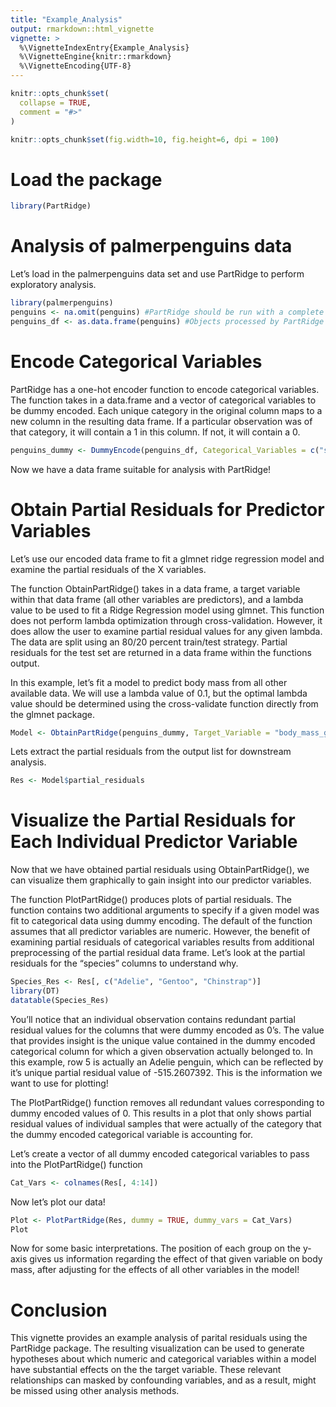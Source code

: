 ```yaml
---
title: "Example_Analysis"
output: rmarkdown::html_vignette
vignette: >
  %\VignetteIndexEntry{Example_Analysis}
  %\VignetteEngine{knitr::rmarkdown}
  %\VignetteEncoding{UTF-8}
---
```


```r
knitr::opts_chunk$set(
  collapse = TRUE,
  comment = "#>"
)
```

```r
knitr::opts_chunk$set(fig.width=10, fig.height=6, dpi = 100)
```

# Load the package

```r
library(PartRidge)
```

# Analysis of palmerpenguins data

Let's load in the palmerpenguins data set and use PartRidge to perform exploratory analysis.

```r
library(palmerpenguins)
penguins <- na.omit(penguins) #PartRidge should be run with a complete data set w/ no NAs
penguins_df <- as.data.frame(penguins) #Objects processed by PartRidge should be of class "data.frame" exclusively
```

# Encode Categorical Variables

PartRidge has a one-hot encoder function to encode categorical variables. The function takes in a data.frame and a vector of categorical variables to be dummy encoded. Each unique category in the original column maps to a new column in the resulting data frame. If a particular observation was of that category, it will contain a 1 in this column. If not, it will contain a 0.

```r
penguins_dummy <- DummyEncode(penguins_df, Categorical_Variables = c("species", "island", "sex", "year"))
```

Now we have a data frame suitable for analysis with PartRidge!

# Obtain Partial Residuals for Predictor Variables

Let's use our encoded data frame to fit a glmnet ridge regression model and examine the partial residuals of the X variables. 

The function ObtainPartRidge() takes in a data frame, a target variable within that data frame (all other variables are predictors), and a lambda value to be used to fit a Ridge Regression model using glmnet. This function does not perform lambda optimization through cross-validation. However, it does allow the user to examine partial residual values for any given lambda. The data are split using an 80/20 percent train/test strategy. Partial residuals for the test set are returned in a data frame within the functions output. 

In this example, let's fit a model to predict body mass from all other available data. We will use a lambda value of 0.1, but the optimal lambda value should be determined using the cross-validate function directly from the glmnet package.

```r
Model <- ObtainPartRidge(penguins_dummy, Target_Variable = "body_mass_g", lambda = 0.1)
```

Lets extract the partial residuals from the output list for downstream analysis.

```r
Res <- Model$partial_residuals
```

# Visualize the Partial Residuals for Each Individual Predictor Variable

Now that we have obtained partial residuals using ObtainPartRidge(), we can visualize them graphically to gain insight into our predictor variables.

The function PlotPartRidge() produces plots of partial residuals. The function contains two additional arguments to specify if a given model was fit to categorical data using dummy encoding. The default of the function assumes that all predictor variables are numeric. However, the benefit of examining partial residuals of categorical variables results from additional preprocessing of the partial residual data frame. Let's look at the partial residuals for the "species" columns to understand why.

```r
Species_Res <- Res[, c("Adelie", "Gentoo", "Chinstrap")]
library(DT)
datatable(Species_Res)
```

You'll notice that an individual observation contains redundant partial residual values for the columns that were dummy encoded as 0's. The value that provides insight is the unique value contained in the dummy encoded categorical column for which a given observation actually belonged to. In this example, row 5 is actually an Adelie penguin, which can be reflected by it's unique partial residual value of -515.2607392. This is the information we want to use for plotting!

The PlotPartRidge() function removes all redundant values corresponding to dummy encoded values of 0. This results in a plot that only shows partial residual values of individual samples that were actually of the category that the dummy encoded categorical variable is accounting for. 

Let's create a vector of all dummy encoded categorical variables to pass into the PlotPartRidge() function

```r
Cat_Vars <- colnames(Res[, 4:14])
```

Now let's plot our data!

```r
Plot <- PlotPartRidge(Res, dummy = TRUE, dummy_vars = Cat_Vars)
Plot
```

Now for some basic interpretations. The position of each group on the y-axis gives us information regarding the effect of that given variable on body mass, after adjusting for the effects of all other variables in the model!

# Conclusion

This vignette provides an example analysis of parital residuals using the PartRidge package. The resulting visualization can be used to generate hypotheses about which numeric and categorical variables within a model have substantial effects on the the target variable. These relevant relationships can masked by confounding variables, and as a result, might be missed using other analysis methods. 



